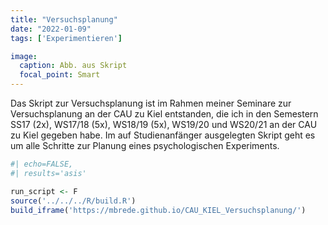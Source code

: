 ```yaml
---
title: "Versuchsplanung"
date: "2022-01-09"
tags: ['Experimentieren']

image:
  caption: Abb. aus Skript
  focal_point: Smart
---
```


Das Skript zur Versuchsplanung ist im Rahmen meiner Seminare zur Versuchsplanung an der CAU zu Kiel entstanden, die ich in den Semestern SS17 (2x), WS17/18 (5x), WS18/19 (5x), WS19/20 und WS20/21 an der CAU zu Kiel gegeben habe.
Im auf Studienanfänger ausgelegten Skript geht es um alle Schritte zur Planung eines psychologischen Experiments.

```r
#| echo=FALSE,
#| results='asis'

run_script <- F
source('../../../R/build.R')
build_iframe('https://mbrede.github.io/CAU_KIEL_Versuchsplanung/')
```